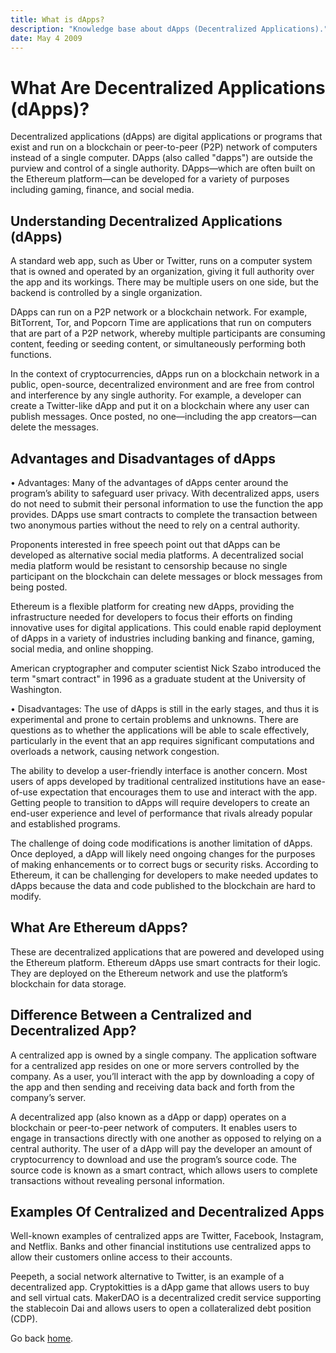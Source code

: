 ```yaml
---
title: What is dApps?
description: "Knowledge base about dApps (Decentralized Applications)."
date: May 4 2009
---
```

# What Are Decentralized Applications (dApps)?
Decentralized applications (dApps) are digital applications or programs that exist and run on a blockchain or peer-to-peer (P2P) network of computers instead of a single computer. DApps (also called "dapps") are outside the purview and control of a single authority. DApps—which are often built on the Ethereum platform—can be developed for a variety of purposes including gaming, finance, and social media.

## Understanding Decentralized Applications (dApps)
A standard web app, such as Uber or Twitter, runs on a computer system that is owned and operated by an organization, giving it full authority over the app and its workings. There may be multiple users on one side, but the backend is controlled by a single organization.

DApps can run on a P2P network or a blockchain network. For example, BitTorrent, Tor, and Popcorn Time are applications that run on computers that are part of a P2P network, whereby multiple participants are consuming content, feeding or seeding content, or simultaneously performing both functions.

In the context of cryptocurrencies, dApps run on a blockchain network in a public, open-source, decentralized environment and are free from control and interference by any single authority. For example, a developer can create a Twitter-like dApp and put it on a blockchain where any user can publish messages. Once posted, no one—including the app creators—can delete the messages.

## Advantages and Disadvantages of dApps 
•  Advantages:
Many of the advantages of dApps center around the program’s ability to safeguard user privacy. With decentralized apps, users do not need to submit their personal information to use the function the app provides. DApps use smart contracts to complete the transaction between two anonymous parties without the need to rely on a central authority.

Proponents interested in free speech point out that dApps can be developed as alternative social media platforms. A decentralized social media platform would be resistant to censorship because no single participant on the blockchain can delete messages or block messages from being posted.

Ethereum is a flexible platform for creating new dApps, providing the infrastructure needed for developers to focus their efforts on finding innovative uses for digital applications. This could enable rapid deployment of dApps in a variety of industries including banking and finance, gaming, social media, and online shopping.

American cryptographer and computer scientist Nick Szabo introduced the term "smart contract" in 1996 as a graduate student at the University of Washington.

•  Disadvantages:
The use of dApps is still in the early stages, and thus it is experimental and prone to certain problems and unknowns. There are questions as to whether the applications will be able to scale effectively, particularly in the event that an app requires significant computations and overloads a network, causing network congestion.

The ability to develop a user-friendly interface is another concern. Most users of apps developed by traditional centralized institutions have an ease-of-use expectation that encourages them to use and interact with the app. Getting people to transition to dApps will require developers to create an end-user experience and level of performance that rivals already popular and established programs.

The challenge of doing code modifications is another limitation of dApps. Once deployed, a dApp will likely need ongoing changes for the purposes of making enhancements or to correct bugs or security risks. According to Ethereum, it can be challenging for developers to make needed updates to dApps because the data and code published to the blockchain are hard to modify.

## What Are Ethereum dApps?
These are decentralized applications that are powered and developed using the Ethereum platform. Ethereum dApps use smart contracts for their logic. They are deployed on the Ethereum network and use the platform’s blockchain for data storage.

## Difference Between a Centralized and Decentralized App?
A centralized app is owned by a single company. The application software for a centralized app resides on one or more servers controlled by the company. As a user, you’ll interact with the app by downloading a copy of the app and then sending and receiving data back and forth from the company’s server.

A decentralized app (also known as a dApp or dapp) operates on a blockchain or peer-to-peer network of computers. It enables users to engage in transactions directly with one another as opposed to relying on a central authority. The user of a dApp will pay the developer an amount of cryptocurrency to download and use the program’s source code. The source code is known as a smart contract, which allows users to complete transactions without revealing personal information.

## Examples Of Centralized and Decentralized Apps
Well-known examples of centralized apps are Twitter, Facebook, Instagram, and Netflix. Banks and other financial institutions use centralized apps to allow their customers online access to their accounts.

Peepeth, a social network alternative to Twitter, is an example of a decentralized app. Cryptokitties is a dApp game that allows users to buy and sell virtual cats. MakerDAO is a decentralized credit service supporting the stablecoin Dai and allows users to open a collateralized debt position (CDP).


Go back [home](/).
